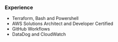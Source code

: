 ### Experience

* Terraform, Bash and Powershell
* AWS Solutions Architect and Developer Certified
* GitHub Workflows
* DataDog and CloudWatch
